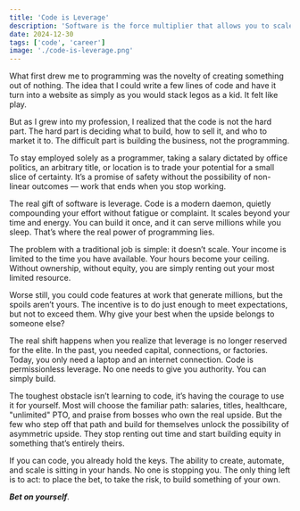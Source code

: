 ```yaml
---
title: 'Code is Leverage'
description: 'Software is the force multiplier that allows you to scale your willpower.'
date: 2024-12-30
tags: ['code', 'career']
image: './code-is-leverage.png'
---
```


What first drew me to programming was the novelty of creating something out of nothing. The idea that I could write a few lines of code and have it turn into a website as simply as you would stack legos as a kid. It felt like play.

But as I grew into my profession, I realized that the code is not the hard part. The hard part is deciding what to build, how to sell it, and who to market it to. The difficult part is building the business, not the programming.

To stay employed solely as a programmer, taking a salary dictated by office politics, an arbitrary title, or location is to trade your potential for a small slice of certainty. It’s a promise of safety without the possibility of non-linear outcomes — work that ends when you stop working.

The real gift of software is leverage. Code is a modern daemon, quietly compounding your effort without fatigue or complaint. It scales beyond your time and energy. You can build it once, and it can serve millions while you sleep. That’s where the real power of programming lies.

The problem with a traditional job is simple: it doesn’t scale. Your income is limited to the time you have available. Your hours become your ceiling. Without ownership, without equity, you are simply renting out your most limited resource.

Worse still, you could code features at work that generate millions, but the spoils aren’t yours. The incentive is to do just enough to meet expectations, but not to exceed them. Why give your best when the upside belongs to someone else?

The real shift happens when you realize that leverage is no longer reserved for the elite. In the past, you needed capital, connections, or factories. Today, you only need a laptop and an internet connection. Code is permissionless leverage. No one needs to give you authority. You can simply build.

The toughest obstacle isn’t learning to code, it’s having the courage to use it for yourself. Most will choose the familiar path: salaries, titles, healthcare, "unlimited" PTO, and praise from bosses who own the real upside. But the few who step off that path and build for themselves unlock the possibility of asymmetric upside. They stop renting out time and start building equity in something that’s entirely theirs.

If you can code, you already hold the keys. The ability to create, automate, and scale is sitting in your hands. No one is stopping you. The only thing left is to act: to place the bet, to take the risk, to build something of your own.

_**Bet on yourself**_.
